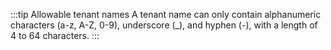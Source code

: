 :::tip Allowable tenant names
A tenant name can only contain alphanumeric characters (a-z, A-Z, 0-9), underscore (_), and hyphen (-), with a length of 4 to 64 characters.
:::
